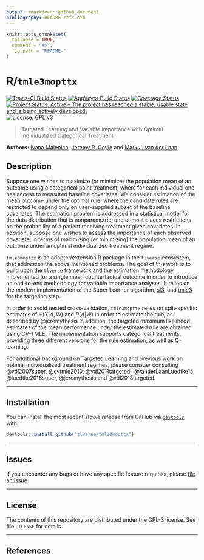 ```yaml
---
output: rmarkdown::github_document
bibliography: README-refs.bib
---
```


<!-- README.md is generated from README.Rmd. Please edit that file -->

```r
knitr::opts_chunk$set(
  collapse = TRUE,
  comment = "#>",
  fig.path = "README-"
)
```

# R/`tmle3mopttx`

[![Travis-CI Build Status](https://travis-ci.org/tlverse/tmle3mopttx.svg?branch=master)](https://travis-ci.org/tlverse/tmle3mopttx)
[![AppVeyor Build  Status](https://ci.appveyor.com/api/projects/status/github/tlverse/tmle3mopttx?branch=master&svg=true)](https://ci.appveyor.com/project/nhejazi/tmle3mopttx)
[![Coverage Status](https://img.shields.io/codecov/c/github/tlverse/tmle3mopttx/master.svg)](https://codecov.io/github/tlverse/tmle3mopttx?branch=master)
[![Project Status: Active – The project has reached a stable, usable state and is being actively developed.](http://www.repostatus.org/badges/latest/active.svg)](http://www.repostatus.org/#active)
[![License: GPL v3](https://img.shields.io/badge/License-GPL%20v3-blue.svg)](http://www.gnu.org/licenses/gpl-3.0)

> Targeted Learning and Variable Importance with Optimal Individualized
> Categorical Treatment

__Authors:__ [Ivana Malenica](https://github.com/podTockom), [Jeremy R.
Coyle](https://github.com/jeremyrcoyle) and [Mark J. van der
Laan](https://vanderlaan-lab.org/)

## Description

Suppose one wishes to maximize (or minimize) the population mean of an outcome
using a categorical point treatment, where for each individual one has access to
measured baseline covariates. We consider estimation of the mean outcome under
the optimal rule, where the candidate rules are restricted to depend only on
user-supplied subset of the baseline covariates. The estimation problem is
addressed in a statistical model for the data distribution that is
nonparametric, and at most places restrictions on the probability of a patient
receiving treatment given covariates. In addition, suppose one wishes to assess
the importance of each observed covariate, in terms of maximizing (or
minimizing) the population mean of an outcome under an optimal individualized
treatment regime.

`tmle3mopttx` is an adapter/extension R package in the `tlverse` ecosystem, that
addresses the above mentioned problems. The goal of this work is to build upon
the `tlverse` framework and the estimation methodology implemented for a single
mean counterfactual outcome in order to introduce an end-to-end methodology for
variable importance analyses. It relies on the modern implementation of the
Super Learner algorithm, [sl3](https://github.com/tlverse/sl3), and
[tmle3](https://github.com/tlverse/tmle3) for the targeting step.

In order to avoid nested cross-validation, `tmle3mopttx` relies on
split-specific estimates of $\mathbb{E}(Y|A,W)$ and $P(A|W)$ in order to
estimate the rule, as described by @jeremythesis In addition, the targeted
maximum likelihood estimates of the mean performance under the estimated rule
are obtained using CV-TMLE. The implementation supports categorical treatments,
providing three different versions for the rule estimation, as well as
Q-learning.

For additional background on Targeted Learning and previous work on optimal
individualized treatment regimes, please consider consulting @vdl2007super,
@cvtmle2010, @vdl2011targeted, @vanderLaanLuedtke15, @luedtke2016super,
@jeremythesis and @vdl2018targeted.

---

## Installation

You can install the most recent _stable release_ from GitHub via
[`devtools`](https://www.rstudio.com/products/rpackages/devtools/) with:

```r
devtools::install_github("tlverse/tmle3mopttx")
```

---

## Issues

If you encounter any bugs or have any specific feature requests, please [file an
issue](https://github.com/tlverse/tmle3mopttx/issues).

---

## License

The contents of this repository are distributed under the GPL-3 license.
See file `LICENSE` for details.

-----

## References
